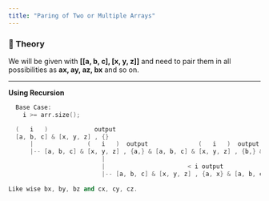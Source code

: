 ```yaml
---
title: "Paring of Two or Multiple Arrays"
---
```


### 📖 Theory

We will be given with **[[a, b, c], [x, y, z]]** and need to pair them in all possibilities as **ax, ay, az, bx** and so on.

---

**Using Recursion**

```cpp
  Base Case:
    i >= arr.size();

  (   i   )             output
  [a, b, c] & [x, y, z] , {}
      |               (   i   )  output              (   i   )  output              (   i   )  output
      |-- [a, b, c] & [x, y, z] , {a,} & [a, b, c] & [x, y, z] , {b,} & [a, b, c] & [x, y, z] , {c,}
                          |
                          |                       < i output                       < i output                       < i output
                          |-- [a, b, c] & [x, y, z] , {a, x} & [a, b, c] & [x, y, z] , {a, y} & [a, b, c] & [x, y, z] , {a, z}                                                                                               
      
Like wise bx, by, bz and cx, cy, cz.
```